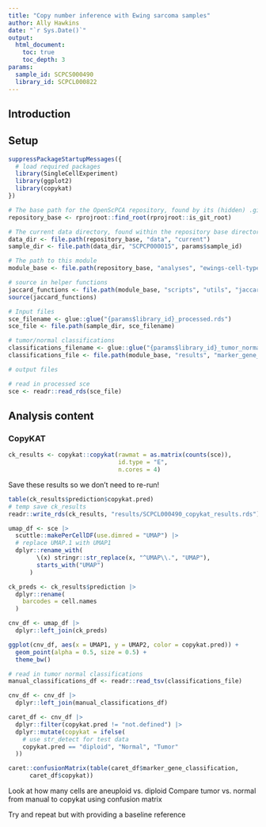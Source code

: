 ```yaml
---
title: "Copy number inference with Ewing sarcoma samples"
author: Ally Hawkins
date: "`r Sys.Date()`"
output:
  html_document:
    toc: true
    toc_depth: 3
params:
  sample_id: SCPCS000490
  library_id: SCPCL000822
---
```



## Introduction

## Setup

```r
suppressPackageStartupMessages({
  # load required packages
  library(SingleCellExperiment)
  library(ggplot2)
  library(copykat)
})
```


```r
# The base path for the OpenScPCA repository, found by its (hidden) .git directory
repository_base <- rprojroot::find_root(rprojroot::is_git_root)

# The current data directory, found within the repository base directory
data_dir <- file.path(repository_base, "data", "current")
sample_dir <- file.path(data_dir, "SCPCP000015", params$sample_id)

# The path to this module
module_base <- file.path(repository_base, "analyses", "ewings-cell-type")

# source in helper functions
jaccard_functions <- file.path(module_base, "scripts", "utils", "jaccard-functions.R")
source(jaccard_functions)
```


```r
# Input files
sce_filename <- glue::glue("{params$library_id}_processed.rds")
sce_file <- file.path(sample_dir, sce_filename)

# tumor/normal classifications 
classifications_filename <- glue::glue("{params$library_id}_tumor_normal_classifications.tsv")
classifications_file <- file.path(module_base, "results", "marker_gene_analysis", classifications_filename)

# output files 
```


```r
# read in processed sce
sce <- readr::read_rds(sce_file)
```


## Analysis content

### CopyKAT

```r
ck_results <- copykat::copykat(rawmat = as.matrix(counts(sce)),
                               id.type = "E", 
                               n.cores = 4)
```

Save these results so we don't need to re-run! 
```r
table(ck_results$prediction$copykat.pred)
# temp save ck_results 
readr::write_rds(ck_results, "results/SCPCL000490_copykat_results.rds")
```

```r
umap_df <- sce |> 
  scuttle::makePerCellDF(use.dimred = "UMAP") |> 
  # replace UMAP.1 with UMAP1
  dplyr::rename_with(
        \(x) stringr::str_replace(x, "^UMAP\\.", "UMAP"),
        starts_with("UMAP")
      )

ck_preds <- ck_results$prediction |> 
  dplyr::rename(
    barcodes = cell.names
  )

cnv_df <- umap_df |> 
  dplyr::left_join(ck_preds)
```

```r
ggplot(cnv_df, aes(x = UMAP1, y = UMAP2, color = copykat.pred)) +
  geom_point(alpha = 0.5, size = 0.5) +
  theme_bw()
```

```r
# read in tumor normal classifications 
manual_classifications_df <- readr::read_tsv(classifications_file)

cnv_df <- cnv_df |> 
  dplyr::left_join(manual_classifications_df)
```

```r
caret_df <- cnv_df |> 
  dplyr::filter(copykat.pred != "not.defined") |> 
  dplyr::mutate(copykat = ifelse(
    # use str_detect for test data
    copykat.pred == "diploid", "Normal", "Tumor"
  ))

caret::confusionMatrix(table(caret_df$marker_gene_classification, 
      caret_df$copykat))
```

Look at how many cells are aneuploid vs. diploid
Compare tumor vs. normal from manual to copykat using confusion matrix 


Try and repeat but with providing a baseline reference 
